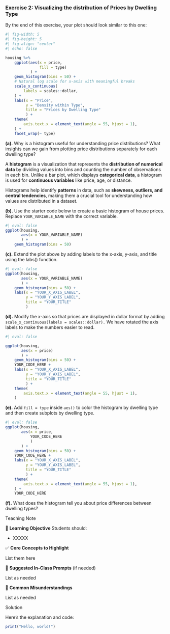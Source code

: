 <!-- question-type: prepare -->
### Exercise 2: Visualizing the distribution of Prices by Dwelling Type

By the end of this exercise, your plot should look similar to this one:

```r
#| fig-width: 5
#| fig-height: 5
#| fig-align: "center"
#| echo: false

housing %>%
    ggplot(aes(x = price, 
               fill = type)
           ) +
    geom_histogram(bins = 50) +
    # Natural log scale for x-axis with meaningful breaks
    scale_x_continuous(
        labels = scales::dollar,
    ) +
    labs(x = "Price", 
         y = "Density within Type", 
         title = "Prices by Dwelling Type"
         ) + 
    theme(
        axis.text.x = element_text(angle = 55, hjust = 1),
    ) +
    facet_wrap(~ type)
```

**(a).** Why is a histogram useful for understanding price distributions? What insights can we gain from plotting price distributions separately for each dwelling type?

:::{.callout-tip title="What is a Histogram?" collapse=true}
A **histogram** is a visualization that represents the **distribution of numerical data** by dividing values into bins and counting the number of observations in each bin. Unlike a bar plot, which displays **categorical data**, a histogram is used for **continuous variables** like price, age, or distance.

Histograms help identify **patterns** in data, such as **skewness, outliers, and central tendencies**, making them a crucial tool for understanding how values are distributed in a dataset.
:::


**(b).** Use the starter code below to create a basic histogram of house prices. Replace `YOUR_VARIABLE_NAME` with the correct variable.

```r
#| eval: false
ggplot(housing, 
       aes(x = YOUR_VARIABLE_NAME)
       ) +
    geom_histogram(bins = 50)
```

**(c).** Extend the plot above by adding labels to the x-axis, y-axis, and title using the labs() function.

```r
#| eval: false
ggplot(housing, 
       aes(x = YOUR_VARIABLE_NAME)
       ) +
    geom_histogram(bins = 50) +
    labs(x = "YOUR_X_AXIS_LABEL", 
         y = "YOUR_Y_AXIS_LABEL", 
         title = "YOUR_TITLE"
         )
```

**(d).** Modify the x-axis so that prices are displayed in dollar format by adding `scale_x_continuous(labels = scales::dollar).` We have rotated the axis labels to make the numbers easier to read.

```r
#| eval: false

ggplot(housing, 
       aes(x = price)
       ) +
    geom_histogram(bins = 50) +
    YOUR_CODE_HERE +
    labs(x = "YOUR_X_AXIS_LABEL", 
         y = "YOUR_Y_AXIS_LABEL", 
         title = "YOUR_TITLE"
         ) +
    theme(
        axis.text.x = element_text(angle = 55, hjust = 1),
    )
```

**(e).** Add `fill = type` inside `aes()` to color the histogram by dwelling type and then create subplots by dwelling type.

```r
#| eval: false
ggplot(housing, 
       aes(x = price, 
           YOUR_CODE_HERE
           )
       ) +
    geom_histogram(bins = 50) +
    YOUR_CODE_HERE +
    labs(x = "YOUR_X_AXIS_LABEL", 
         y = "YOUR_Y_AXIS_LABEL", 
         title = "YOUR_TITLE"
         ) +
    theme(
        axis.text.x = element_text(angle = 55, hjust = 1),
    ) +
    YOUR_CODE_HERE
```

**(f).** What does the histogram tell you about price differences between dwelling types?


<!-- BEGIN PROFILE:r-teaching-guide -->
::: {.content-visible when-profile="r-teaching-guide"}

::: {.teaching-block}

::: {.teaching-block-header}
Teaching Note
:::

::: {.teaching-block-body}

🎯 **Learning Objective** 
Students should:

- XXXXX

✅   **Core Concepts to Highlight**

List them here


💬 **Suggested In-Class Prompts** (if needed)

List as needed

📌 **Common Misunderstandings**

List as needed

:::

:::

:::
<!-- END PROFILE:r-teaching-guide -->

<!-- BEGIN PROFILE:r-solutions -->
::: {.content-visible when-profile="r-solutions" when-profile="r-teaching-guide"}

::: {.solution-block}

::: {.solution-block-header}
Solution
:::

::: {.solution-block-body}

Here’s the explanation and code:

```r
print("Hello, world!")
```
:::

:::

:::
<!-- END PROFILE:r-solutions -->